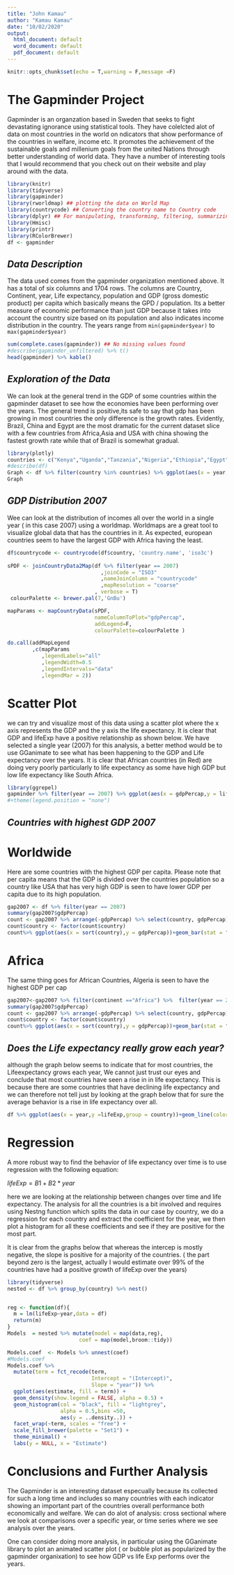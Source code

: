 ```yaml
---
title: "John Kamau"
author: "Kamau Kamau"
date: "10/02/2020"
output:
  html_document: default
  word_document: default
  pdf_document: default
---
```


```r
knitr::opts_chunk$set(echo = T,warning = F,message =F)
```

# The Gapminder Project

Gapminder is an organzation based in Sweden that seeks to fight devastating ignorance using statistical tools. They have colelcted alot of data on most countries in the world on ndicators that show performance of the countries in welfare, income etc. It promotes the achievement of the sustainable goals and millenium goals from the united Nations  through better understanding of world data. They have a number of interesting tools that I would recommend that you check out on their website and play around with the data.



```r
library(knitr)
library(tidyverse)
library(gapminder)
library(rworldmap) ## plotting the data on World Map
library(countrycode) ## Converting the country name to Country code
library(dplyr) ## For manipulating, transforming, filtering, summarizing the data
library(Hmisc)
library(printr) 
library(RColorBrewer) 
df <- gapminder

```

***Data Description***
----

The data  used comes from the gapminder organization mentioned above. It has a total of six columns and 1704 rows.
The columns are Country, Continent, year, Life expectancy, population and GDP (gross domestic product) per capita  which basically means the GPD / population. Its a better measure of economic performance than just GDP because it takes into account the country size based on its population and also indicates income distribution in the country.
The years range from `min(gapminder$year)` to `max(gapminder$year)`

```r
sum(complete.cases(gapminder)) ## No missing values found
#describe(gapminder_unfiltered) %>% t()
head(gapminder) %>% kable()
```

***Exploration of the Data***
-----

We can look at the general trend in the GDP of some countries within the gapminder dataset to see how the economies have been  performing over the years. The general trend is positive,its safe to say that gdp has been growing in most countries the only difference is the growth rates. Evidently, Brazil, China and Egypt are the most dramatic for the current dataset slice with a few countries from Africa,Asia and USA with china showing the fastest growth rate while that of Brazil is somewhat gradual.




```r
library(plotly)
countries <- c("Kenya","Uganda","Tanzania","Nigeria","Ethiopia","Egypt","SouthAfrica","USA","Brazil","Britain","China","India")
#describe(df)
Graph <- df %>% filter(country %in% countries) %>% ggplot(aes(x = year,y =gdpPercap,color = country))+geom_line()+labs(title = "GDP growth rates over the years")+theme(plot.title = element_text(hjust = 0.5)) + geom_point()
Graph
```

***GDP Distribution 2007 ***
----

Wee can look at the distribution of incomes all over the world in a single year ( in this case 2007) using a worldmap. Worldmaps are a great tool to visualize global data that has the countries in it. As expected, european countries seem to have the largest GDP with Africa having the least.

```r
df$countrycode <- countrycode(df$country, 'country.name', 'iso3c')
  
sPDF <- joinCountryData2Map(df %>% filter(year == 2007)
                              ,joinCode = "ISO3"
                              ,nameJoinColumn = "countrycode"
                              ,mapResolution = "coarse"
                            , verbose = T)
 colourPalette <- brewer.pal(7,'GnBu')

mapParams <- mapCountryData(sPDF,
                            nameColumnToPlot="gdpPercap",
                            addLegend=F,
                            colourPalette=colourPalette )

do.call(addMapLegend
        ,c(mapParams
           ,legendLabels="all"
           ,legendWidth=0.5
           ,legendIntervals="data"
           ,legendMar = 2)) 
```

# Scatter Plot

we can try and visualize most of this data  using a scatter plot where the x axis represents the GDP and the y axis the life expectancy. It is clear that GDP and lifeExp have a positive relationship as shown below. We have selected a single year (2007) for this analysis, a better method would be to use GGanimate to see what has been happening to the GDP and Life expectancy over the years. It is clear that African countries (in Red) are doing very poorly particularly to life expectancy as some have high GDP but low life expectancy like South Africa.

```r
library(ggrepel)
gapminder %>% filter(year == 2007) %>% ggplot(aes(x = gdpPercap,y = lifeExp,size = pop/1000000,color = continent,label = country))+geom_jitter()+geom_text_repel(nudge_x = 0.08)+scale_x_log10()+labs(title = "GDP vs LifeExp in 2007")
#+theme(legend.position = "none") 
```


***Countries with highest GDP 2007***
-----
# Worldwide

Here are some countries with the highest GDP per capita. Please note that per capita means that the GDP is divided over the countries population so a country like USA that has very high GDP is seen to have lower GDP per capita due to its high population.

```r
gap2007 <- df %>% filter(year == 2007)
summary(gap2007$gdpPercap)
count <- gap2007 %>% arrange(-gdpPercap) %>% select(country, gdpPercap) %>% filter(gdpPercap > 40000)
count$country <- factor(count$country)
count%>% ggplot(aes(x = sort(country),y = gdpPercap))+geom_bar(stat = "identity",fill = 'purple')+coord_flip()
```

# Africa

The same thing goes for African Countries, Algeria is seen to have the highest  GDP per cap

```r
gap2007<-gap2007 %>% filter(continent =="Africa") %>%  filter(year == 2007)
summary(gap2007$gdpPercap)
count <- gap2007 %>% arrange(-gdpPercap) %>% select(country, gdpPercap) %>% filter(gdpPercap>5000)
count$country <- factor(count$country)
count%>% ggplot(aes(x = sort(country),y = gdpPercap))+geom_bar(stat = "identity",fill = "#8D608C")+coord_flip()
```

***Does the Life expectancy really grow each year?***
-----
although the graph below seems to indicate that for most countries, the Lifeexpectancy  grows each year, We cannot just trust  our eyes and conclude that most countries have seen a rise in  in life expectancy. This is because there are some countries that have declining life expectancy and we can therefore not tell just by looking at the graph below that for sure the average behavior is a rise in life expectancy over all.

```r
df %>% ggplot(aes(x = year,y =lifeExp,group = country))+geom_line(color ="purple")+labs(title = "life expectancy for all countrie in Gapminder Dataset")
```

# Regression

A more robust way to find the behavior of life expectancy over time is to use regression with the following equation:

$lifeExp  = B1 + B2* year$

here we are looking at the relationship between changes over time and life expectancy. The analysis for all the countries is a bit involved and requires using Nestng function which splits the data in our case by country, we do a regression for each country and extract the coefficient for the year, we then plot a histogram for all these coefficients and see if they are positive for the most part. 

It is clear from the graphs below that whereas the intercep is mostly negative, the slope is positive for a majority of the countries. ( the part beyond zero is the largest, actually I would estimate over 99% of the countries have had a positive growth of lifeExp over the years)

```r
library(tidyverse)
nested <- df %>% group_by(country) %>% nest()


reg <- function(df){
  m = lm(lifeExp~year,data = df)
  return(m)
}
Models  = nested %>% mutate(model = map(data,reg),
                       coef = map(model,broom::tidy))

```
```r
Models.coef  <- Models %>% unnest(coef)
#Models.coef
Models.coef %>% 
  mutate(term = fct_recode(term, 
                           Intercept = "(Intercept)", 
                           Slope = "year")) %>% 
  ggplot(aes(estimate, fill = term)) + 
  geom_density(show.legend = FALSE, alpha = 0.5) + 
  geom_histogram(col = "black", fill = "lightgrey",
                 alpha = 0.5,bins =50,
                 aes(y = ..density..)) + 
  facet_wrap(~term, scales = "free") + 
  scale_fill_brewer(palette = "Set1") + 
  theme_minimal() + 
  labs(y = NULL, x = "Estimate")
```


# Conclusions and Further Analysis

The Gapminder is an interesting dataset especually because its collected for such a long time and includes so many countries with each indicator showing an important part of the countries overall performance both economically and welfare. We can do alot of analysis: cross sectional where we look at comparisons over a specific year, or time series where we see analysis over the years.

One can consider doing more analysis, in particular using the GGanimate library to plot an animated scatter plot ( or bubble plot as popularized by the gapminder organixation) to see how GDP vs life Exp performs over the years.